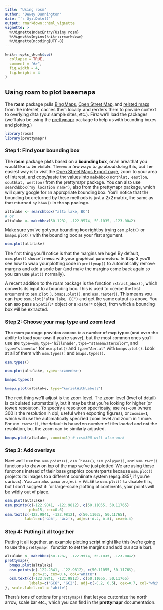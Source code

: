 ```yaml
---
title: "Using rosm"
author: "Dewey Dunnington"
date: "`r Sys.Date()`"
output: rmarkdown::html_vignette
vignette: >
  %\VignetteIndexEntry{Using rosm}
  %\VignetteEngine{knitr::rmarkdown}
  %\VignetteEncoding{UTF-8}
---
```


```r
knitr::opts_chunk$set(
  collapse = TRUE,
  comment = "#>",
  fig.width = 4,
  fig.height = 4
)
```

## Using rosm to plot basemaps

The **rosm** package pulls [Bing Maps](https://www.bing.com/maps/), [Open Street Map](https://www.openstreetmap.org/), and [related maps](http://wiki.openstreetmap.org/wiki/Tile_servers) from the internet, caches them locally, and renders them to provide context to overlying data (your sample sites, etc.). First we'll load the packages (we'll also be using the [prettymapr](http://paleolimbot.github.io/prettymapr) package to help us with bounding boxes and plotting.)

```r
library(rosm)
library(prettymapr)
```

### Step 1: Find your bounding box

The **rosm** package plots based on a **bounding box**, or an area that you would like to be visible. There's a few ways to go about doing this, but the easiest way is to visit the [Open Street Maps Export page](http://www.openstreetmap.org/export), zoom to your area of interest, and copy/paste the values into `makebbox(northlat, eastlon, southlat, westlon)` from the prettymapr package. You can also use `searchbbox("my location name")`, also from the prettymapr package, which will query google for an appropriate bounding box. You'll notice that the bounding box returned by these methods is just a 2x2 matrix, the same as that returned by `bbox()` in the sp package.

```r
altalake <- searchbbox("alta lake, BC")
# or
altalake <- makebbox(50.1232, -122.9574, 50.1035, -123.0042)
```

Make sure you've got your bounding box right by trying `osm.plot()` or `bmaps.plot()` with the bounding box as your first argument.

```r
osm.plot(altalake)
```

The first thing you'll notice is that the margins are huge! By default, `osm.plot()` doesn't mess with your graphical parameters. In Step 3 you'll see how to wrap your plotting code in `prettymap()` to automatically remove margins and add a scale bar (and make the margins come back again so you can use `plot()` normally).

A recent addition to the rosm package is the function `extract_bbox()`, which converts its input to a bounding box. This is used to coerce the first argument to `osm.plot()`, `bmaps.plot()`, and `osm.raster()`. This means you can type `osm.plot("alta lake, BC")` and get the same output as above. You can aso pass a `Spatial*` object or a `Raster*` object, from which a bounding box will be extracted.

### Step 2: Choose your map type and zoom level

The rosm package provides access to a number of map types (and even the ability to load your own if you're savvy), but the most common ones you'll use are `type=osm`, `type="hillshade"`, `type="stamenwatercolor"`, and `type="stamenbw"` for `osm.plot()` and `type="Aerial"` with `bmaps.plot()`. Look at all of them with `osm.types()` and `bmaps.types()`.

```r
osm.types()
```

```r
osm.plot(altalake, type="stamenbw")
```

```r
bmaps.types()
```


```r
bmaps.plot(altalake, type="AerialWithLabels")
```

The next thing we'll adjust is the zoom level. The zoom level (level of detail) is calculated automatically, but it may be that you're looking for higher (or lower) resolution. To specify a resolution specifically, use `res=300` (where 300 is the resolution in dpi; useful when exporting figures), or `zoomin=1`, which will use the automatically specified zoom level and zoom in 1 more. For `osm.raster()`, the default is based on number of tiles loaded and not the resolution, but the zoom can be similarly adjusted.

```r
bmaps.plot(altalake, zoomin=1) # res=300 will also work
```

### Step 3: Add overlays

Next we'll use the `osm.points()`, `osm.lines()`, `osm.polygon()`, and `osm.text()` functions to draw on top of the map we've just plotted. We are using these functions instead of their base graphics counterparts because `osm.plot()` projects its images to a different coordinate system (epsg:3857, if you're curious). You can also pass `project = FALSE` to `osm.plot()` to disable this, but I don't suggest it: for large-scale plotting of continents, your points will be wildly out of place.

```r
osm.plot(altalake)
osm.points(c(-122.9841, -122.9812), c(50.11055, 50.11765), 
           pch=15, cex=0.6)
osm.text(c(-122.9841, -122.9812), c(50.11055, 50.11765), 
         labels=c("GC6", "GC2"), adj=c(-0.2, 0.5), cex=0.5)
```

### Step 4: Putting it all together

Putting it all together, an example plotting script might like this (we're going to use the `prettymap()` function to set the margins and add our scale bar).

```r
altalake <- makebbox(50.1232, -122.9574, 50.1035, -123.0042)
prettymap({
  bmaps.plot(altalake)
  osm.points(c(-122.9841, -122.9812), c(50.11055, 50.11765), 
             pch=15, cex=0.6, col="white")
  osm.text(c(-122.9841, -122.9812), c(50.11055, 50.11765), 
           labels=c("GC6", "GC2"), adj=c(-0.2, 0.5), cex=0.7, col="white")
}, scale.label.col = "white")
```


There's tons of options for `prettymap()` that let you customize the north arrow, scale bar etc., which you can find in the **prettymapr** documentation.
